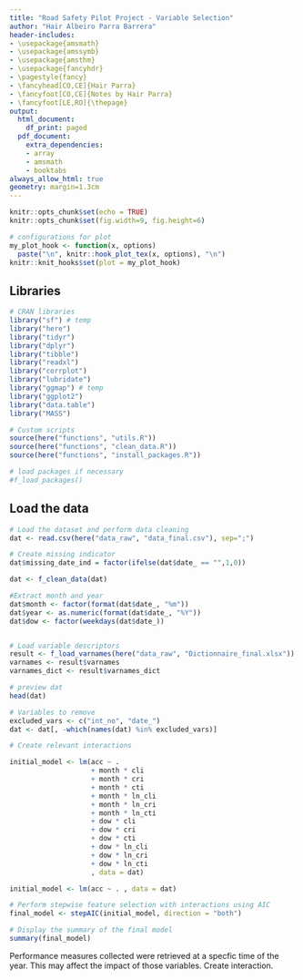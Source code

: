 ```yaml
---
title: "Road Safety Pilot Project - Variable Selection"
author: "Hair Albeiro Parra Barrera"
header-includes:
- \usepackage{amsmath}
- \usepackage{amssymb}
- \usepackage{amsthm}
- \usepackage{fancyhdr}
- \pagestyle{fancy}
- \fancyhead[CO,CE]{Hair Parra}
- \fancyfoot[CO,CE]{Notes by Hair Parra}
- \fancyfoot[LE,RO]{\thepage}
output:
  html_document:
    df_print: paged
  pdf_document:
    extra_dependencies:
    - array
    - amsmath
    - booktabs
always_allow_html: true
geometry: margin=1.3cm
---
```


\newtheorem{assumption}{Assumption}[assumption]
\newtheorem{theorem}{Theorem}
\theoremstyle{definition}
\newtheorem{definition}{Definition}
\newtheorem{proposition}{Proposition}
\newtheorem{example}{Example}
\newtheorem{remark*}{Remark}
\newtheorem{aside*}{Aside}
\newtheorem{exercise*}{Exercise}

```r
knitr::opts_chunk$set(echo = TRUE)
knitr::opts_chunk$set(fig.width=9, fig.height=6) 

# configurations for plot 
my_plot_hook <- function(x, options)
  paste("\n", knitr::hook_plot_tex(x, options), "\n")
knitr::knit_hooks$set(plot = my_plot_hook)
```

## Libraries 

```r
# CRAN libraries
library("sf") # temp
library("here")
library("tidyr")
library("dplyr")
library("tibble")
library("readxl")
library("corrplot")
library("lubridate")
library("ggmap") # temp 
library("ggplot2")
library("data.table")
library("MASS")

# Custom scripts  
source(here("functions", "utils.R"))
source(here("functions", "clean_data.R"))
source(here("functions", "install_packages.R"))

# load packages if necessary 
#f_load_packages()
```

## Load the data 


```r
# Load the dataset and perform data cleaning 
dat <- read.csv(here("data_raw", "data_final.csv"), sep=";")

# Create missing indicator
dat$missing_date_ind = factor(ifelse(dat$date_ == "",1,0))

dat <- f_clean_data(dat)

#Extract month and year
dat$month <- factor(format(dat$date_, "%m"))
dat$year <- as.numeric(format(dat$date_, "%Y"))
dat$dow <- factor(weekdays(dat$date_))


# Load variable descriptors 
result <- f_load_varnames(here("data_raw", "Dictionnaire_final.xlsx"))
varnames <- result$varnames
varnames_dict <- result$varnames_dict

# preview dat 
head(dat)
```


```r
# Variables to remove
excluded_vars <- c("int_no", "date_")
dat <- dat[, -which(names(dat) %in% excluded_vars)]
```

```r
# Create relevant interactions

initial_model <- lm(acc ~ . 
                    + month * cli
                    + month * cri
                    + month * cti
                    + month * ln_cli
                    + month * ln_cri
                    + month * ln_cti
                    + dow * cli
                    + dow * cri
                    + dow * cti
                    + dow * ln_cli
                    + dow * ln_cri
                    + dow * ln_cti
                    , data = dat)

initial_model <- lm(acc ~ . , data = dat)

# Perform stepwise feature selection with interactions using AIC
final_model <- stepAIC(initial_model, direction = "both")

# Display the summary of the final model
summary(final_model)


```
Performance measures collected were retrieved at a specfic time of the year. This may affect the impact of those variables. Create interaction.